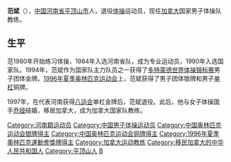 {{MedalTableTop}}
{{MedalCountry|{{CHN}}}}
{{MedalSport|男子[[體操|體操]]}}
{{MedalSilver|[[1996年夏季奧林匹克運動會|1996年亞特蘭大]]|[[1996年夏季奧林匹克運動會體操比賽|團體]]}}
{{MedalBronze|[[1996年夏季奧林匹克運動會|1996年亞待蘭大]]|[[1996年夏季奧林匹克運動會體操比賽|單杠]]}}
{{MedalBottom}}

'''范斌'''（{{bd|1974年|catIdx=Fan Bin}}），[[中国|中国]][[河南省|河南省]][[平顶山市|平顶山市]]人，退役[[体操|体操]]运动员，现任[[加拿大|加拿大]]国家男子体操队教练。

== 生平 ==

范1980年开始练习体操，1984年入选河南省队，成为专业运动员，1990年入选国家队。1994年，范斌作为国家队主力队员之一获得了[[多特蒙德|多特蒙德]][[世界体操锦标赛|世界体操锦标赛]]男子团体金牌。[[1996年夏季奥林匹克运动会|1996年夏季奥林匹克运动会]]上，范斌获得了男子团体银牌和男子[[单杠|单杠]]铜牌。

1997年，在代表河南获得[[八运会|八运会]]单杠金牌后，范斌退役。此后，他与女子体操国手[[乔娅|乔娅]]结婚，移居加拿大，成为加拿大国家队教练。

{{DEFAULTSORT:Fan范}}
[[Category:河南籍运动员|Category:河南籍运动员]]
[[Category:中国男子体操运动员|Category:中国男子体操运动员]]
[[Category:中国奥林匹克运动会银牌得主|Category:中国奥林匹克运动会银牌得主]]
[[Category:中国奥林匹克运动会铜牌得主|Category:中国奥林匹克运动会铜牌得主]]
[[Category:1996年夏季奧林匹克運動會獎牌得主|Category:1996年夏季奧林匹克運動會獎牌得主]]
[[Category:加拿大运动教练|Category:加拿大运动教练]]
[[Category:移民加拿大的中华人民共和国人|Category:移民加拿大的中华人民共和国人]]
[[Category:平顶山人|Category:平顶山人]]
[[Category:范姓|B]]